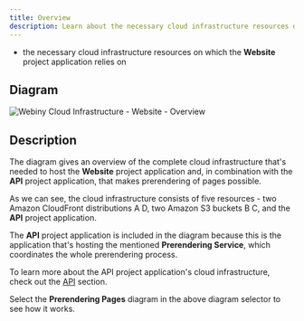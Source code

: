 ```yaml
---
title: Overview
description: Learn about the necessary cloud infrastructure resources on which the Website project application relies on.
---
```



<Alert type="success" title="What you’ll learn">

- the necessary cloud infrastructure resources on which the **Website** project application relies on

</Alert>

## Diagram

![Webiny Cloud Infrastructure - Website - Overview](./assets/overview/webiny_website_overview.png)

## Description

The diagram gives an overview of the complete cloud infrastructure that's needed to host the **Website** project application and, in combination with the **API** project application, that makes prerendering of pages possible.

As we can see, the cloud infrastructure consists of five resources - two Amazon CloudFront distributions <diagram-letter>A</diagram-letter> <diagram-letter>D</diagram-letter>, two Amazon S3 buckets <diagram-letter>B</diagram-letter> <diagram-letter>C</diagram-letter>, and the **API** project application.

The **API** project application is included in the diagram because this is the application that's hosting the mentioned **Prerendering Service**, which coordinates the whole prerendering process.

<Alert type="info">

To learn more about the API project application's cloud infrastructure, check out the [API](/docs/key-topics/cloud-infrastructure/api/introduction) section.

</Alert>

Select the **Prerendering Pages** diagram in the above diagram selector to see how it works.
